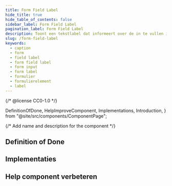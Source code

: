 ```yaml
---
title: Form Field Label
hide_title: true
hide_table_of_contents: false
sidebar_label: Form Field Label
pagination_label: Form Field Label
description: Toont een tekstlabel dat informeert over de in te vullen informatie.
slug: /form-field-label
keywords:
  - caption
  - form
  - field label
  - form field label
  - form input
  - form label
  - formulier
  - formulierelement
  - label
---
```


{/* @license CC0-1.0 */}

  DefinitionOfDone,
  HelpImproveComponent,
  Implementations,
  Introduction,
} from "@site/src/components/ComponentPage";

{/* Add name and description for the component */}


<Introduction component={component} headingLevel={1} description={description} />

## Definition of Done

<DefinitionOfDone component={component} headingLevel={3} />

## Implementaties

<Implementations component={component} headingLevel={3} />

## Help component verbeteren

<HelpImproveComponent component={component} headingLevel={3} />
